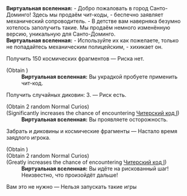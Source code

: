 {{Диалог Начало}}
:'''Виртуальная вселенная:''' - Добро пожаловать в город Санто-Доминго! Здесь мы продаём чит-коды, - беспечно заявляет механический сопроводитель. - В детстве вам наверняка безумно хотелось заполучить такие. Мы продаём немного изменённую версию, уникальную для Санто-Доминго.
:'''Виртуальная вселенная:''' - Используйте их как пожелаете, только не попадайтесь механическим полицейским, - хихикает он.
:{{Диалог|Звезда}} Получить 150 космических фрагментов &mdash; Риска нет.
:;(Obtain {{Предмет|Космические фрагменты|20|x=100}})
::'''Виртуальная вселенная:''' Вы украдкой пробуете применить чит-код.
:{{Диалог|Звезда}} Получить случайных диковин: 3. &mdash; Риск есть.
:;(Obtain 2 random Normal Curios)
:;(Significantly increases<!--weight=300--> the chance of encountering [[Читерский код I]])
::'''Виртуальная вселенная:''' Вы проявляете осторожность.
:{{Диалог|Звезда}} Забрать и диковины и космические фрагменты &mdash; Настало время заядлого игрока.
:;(Obtain {{Предмет|Космические фрагменты|20|x=100}})
:;(Obtain 2 random Normal Curios)
:;(Greatly increases<!--weight=1000--> the chance of encountering [[Читерский код I]])
::'''Виртуальная вселенная:''' Вы идёте на рискованный шаг! Неизвестно, что произойдёт дальше!
:{{Диалог|Звезда}} Вам это не нужно &mdash; Нельзя запускать такие игры
{{Диалог Конец}}